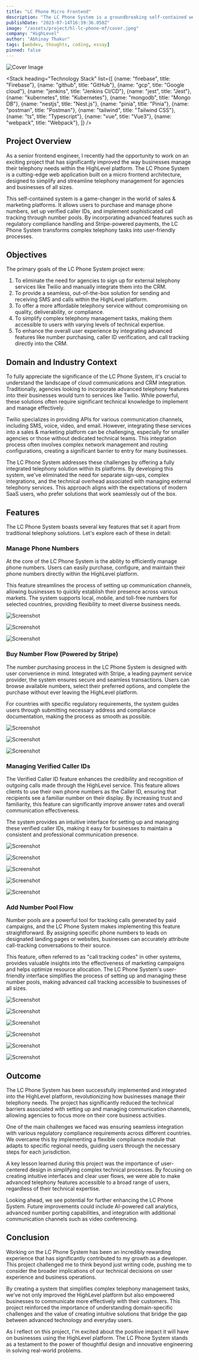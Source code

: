 ```yaml
---
title: "LC Phone Micro Frontend"
description: "The LC Phone System is a groundbreaking self-contained web application built on micro frontend architecture, designed to seamlessly manage telephony functionalities within the HighLevel platform."
publishDate: "2023-07-14T16:39:36.050Z"
image: "/assets/project/hl-lc-phone-mf/cover.jpeg"
company: "HighLevel"
author: "Abhinay Thakur"
tags: [webdev, thoughts, coding, essay]
pinned: false
---
```


![Cover Image](/assets/project/hl-lc-phone-mf/cover.jpeg)

<Stack 
  heading="Technology Stack"
  list={[
    {name: "firebase", title: "Firebase"},
    {name: "github", title: "GitHub"},
    {name: "gcp", title: "Google cloud"},
    {name: "jenkins", title: "Jenkins CI/CD"},
    {name: "jest", title: "Jest"},
    {name: "kubernetes", title: "Kubernetes"},
    {name: "mongodb", title: "Mongo DB"},
    {name: "nestjs", title: "Nest.js"},
    {name: "pinia", title: "Pinia"},
    {name: "postman", title: "Postman"},
    {name: "tailwind", title: "Tailwind CSS"},
    {name: "ts", title: "Typescript"},
    {name: "vue", title: "Vue3"},
    {name: "webpack", title: "Webpack"},
  ]}
/>

## Project Overview

As a senior frontend engineer, I recently had the opportunity to work on an exciting project that has significantly improved the way businesses manage their telephony needs within the HighLevel platform. The LC Phone System is a cutting-edge web application built on a micro frontend architecture, designed to simplify and streamline telephony management for agencies and businesses of all sizes.

This self-contained system is a game-changer in the world of sales & marketing platforms. It allows users to purchase and manage phone numbers, set up verified caller IDs, and implement sophisticated call tracking through number pools. By incorporating advanced features such as regulatory compliance handling and Stripe-powered payments, the LC Phone System transforms complex telephony tasks into user-friendly processes.

## Objectives

The primary goals of the LC Phone System project were:

1. To eliminate the need for agencies to sign up for external telephony services like Twilio and manually integrate them into the CRM.
2. To provide a seamless, out-of-the-box solution for sending and receiving SMS and calls within the HighLevel platform.
3. To offer a more affordable telephony service without compromising on quality, deliverability, or compliance.
4. To simplify complex telephony management tasks, making them accessible to users with varying levels of technical expertise.
5. To enhance the overall user experience by integrating advanced features like number purchasing, caller ID verification, and call tracking directly into the CRM.

## Domain and Industry Context

To fully appreciate the significance of the LC Phone System, it's crucial to understand the landscape of cloud communications and CRM integration. Traditionally, agencies looking to incorporate advanced telephony features into their businesses would turn to services like Twilio. While powerful, these solutions often require significant technical knowledge to implement and manage effectively.

Twilio specializes in providing APIs for various communication channels, including SMS, voice, video, and email. However, integrating these services into a sales & marketing platform can be challenging, especially for smaller agencies or those without dedicated technical teams. This integration process often involves complex network management and routing configurations, creating a significant barrier to entry for many businesses.

The LC Phone System addresses these challenges by offering a fully integrated telephony solution within its platforms. By developing this system, we've eliminated the need for separate sign-ups, complex integrations, and the technical overhead associated with managing external telephony services. This approach aligns with the expectations of modern SaaS users, who prefer solutions that work seamlessly out of the box.

## Features

The LC Phone System boasts several key features that set it apart from traditional telephony solutions. Let's explore each of these in detail:

### Manage Phone Numbers

At the core of the LC Phone System is the ability to efficiently manage phone numbers. Users can easily purchase, configure, and maintain their phone numbers directly within the HighLevel platform. 

This feature streamlines the process of setting up communication channels, allowing businesses to quickly establish their presence across various markets. The system supports local, mobile, and toll-free numbers for selected countries, providing flexibility to meet diverse business needs.

<p><img src="/assets/project/hl-lc-phone-mf/ss1.png" alt="Screenshot" class="project-screenshot"/></p>

<p><img src="/assets/project/hl-lc-phone-mf/ss2.png" alt="Screenshot" class="project-screenshot"/></p>

<p><img src="/assets/project/hl-lc-phone-mf/ss3.png" alt="Screenshot" class="project-screenshot"/></p>

### Buy Number Flow (Powered by Stripe)

The number purchasing process in the LC Phone System is designed with user convenience in mind. Integrated with Stripe, a leading payment service provider, the system ensures secure and seamless transactions. Users can browse available numbers, select their preferred options, and complete the purchase without ever leaving the HighLevel platform. 

For countries with specific regulatory requirements, the system guides users through submitting necessary address and compliance documentation, making the process as smooth as possible.

<p><img src="/assets/project/hl-lc-phone-mf/ss4.png" alt="Screenshot" class="project-screenshot"/></p>

<p><img src="/assets/project/hl-lc-phone-mf/ss5.png" alt="Screenshot" class="project-screenshot"/></p>

<p><img src="/assets/project/hl-lc-phone-mf/ss6.png" alt="Screenshot" class="project-screenshot"/></p>

### Managing Verified Caller IDs

The Verified Caller ID feature enhances the credibility and recognition of outgoing calls made through the HighLevel service. This feature allows clients to use their own phone numbers as the Caller ID, ensuring that recipients see a familiar number on their display. By increasing trust and familiarity, this feature can significantly improve answer rates and overall communication effectiveness. 

The system provides an intuitive interface for setting up and managing these verified caller IDs, making it easy for businesses to maintain a consistent and professional communication presence.

<p><img src="/assets/project/hl-lc-phone-mf/ss7.png" alt="Screenshot" class="project-screenshot"/></p>

<p><img src="/assets/project/hl-lc-phone-mf/ss8.png" alt="Screenshot" class="project-screenshot"/></p>

<p><img src="/assets/project/hl-lc-phone-mf/ss9.png" alt="Screenshot" class="project-screenshot"/></p>

<p><img src="/assets/project/hl-lc-phone-mf/ss10.png" alt="Screenshot" class="project-screenshot"/></p>

<p><img src="/assets/project/hl-lc-phone-mf/ss11.png" alt="Screenshot" class="project-screenshot"/></p>

### Add Number Pool Flow

Number pools are a powerful tool for tracking calls generated by paid campaigns, and the LC Phone System makes implementing this feature straightforward. By assigning specific phone numbers to leads on designated landing pages or websites, businesses can accurately attribute call-tracking conversations to their source. 

This feature, often referred to as "call tracking codes" in other systems, provides valuable insights into the effectiveness of marketing campaigns and helps optimize resource allocation. The LC Phone System's user-friendly interface simplifies the process of setting up and managing these number pools, making advanced call tracking accessible to businesses of all sizes.

<p><img src="/assets/project/hl-lc-phone-mf/ss12.png" alt="Screenshot" class="project-screenshot"/></p>

<p><img src="/assets/project/hl-lc-phone-mf/ss13.png" alt="Screenshot" class="project-screenshot"/></p>

<p><img src="/assets/project/hl-lc-phone-mf/ss14.png" alt="Screenshot" class="project-screenshot"/></p>

<p><img src="/assets/project/hl-lc-phone-mf/ss15.png" alt="Screenshot" class="project-screenshot"/></p>

<p><img src="/assets/project/hl-lc-phone-mf/ss16.png" alt="Screenshot" class="project-screenshot"/></p>

<p><img src="/assets/project/hl-lc-phone-mf/ss17.png" alt="Screenshot" class="project-screenshot"/></p>

## Outcome

The LC Phone System has been successfully implemented and integrated into the HighLevel platform, revolutionizing how businesses manage their telephony needs. The project has significantly reduced the technical barriers associated with setting up and managing communication channels, allowing agencies to focus more on their core business activities.

One of the main challenges we faced was ensuring seamless integration with various regulatory compliance requirements across different countries. We overcame this by implementing a flexible compliance module that adapts to specific regional needs, guiding users through the necessary steps for each jurisdiction.

A key lesson learned during this project was the importance of user-centered design in simplifying complex technical processes. By focusing on creating intuitive interfaces and clear user flows, we were able to make advanced telephony features accessible to a broad range of users, regardless of their technical expertise.

Looking ahead, we see potential for further enhancing the LC Phone System. Future improvements could include AI-powered call analytics, advanced number porting capabilities, and integration with additional communication channels such as video conferencing.

## Conclusion

Working on the LC Phone System has been an incredibly rewarding experience that has significantly contributed to my growth as a developer. This project challenged me to think beyond just writing code, pushing me to consider the broader implications of our technical decisions on user experience and business operations.

By creating a system that simplifies complex telephony management tasks, we've not only improved the HighLevel platform but also empowered businesses to communicate more effectively with their customers. This project reinforced the importance of understanding domain-specific challenges and the value of creating intuitive solutions that bridge the gap between advanced technology and everyday users.

As I reflect on this project, I'm excited about the positive impact it will have on businesses using the HighLevel platform. The LC Phone System stands as a testament to the power of thoughtful design and innovative engineering in solving real-world problems.